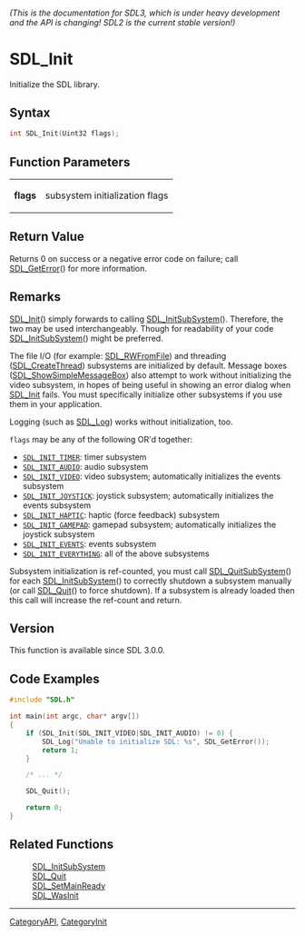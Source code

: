 ====== (This is the documentation for SDL3, which is under heavy development and the API is changing! SDL2 is the current stable version!) ======
= SDL_Init =

Initialize the SDL library.

== Syntax ==

<syntaxhighlight lang='c'>
int SDL_Init(Uint32 flags);
</syntaxhighlight>

== Function Parameters ==

{|
|'''flags'''
|subsystem initialization flags
|}

== Return Value ==

Returns 0 on success or a negative error code on failure; call
[[SDL_GetError]]() for more information.

== Remarks ==

[[SDL_Init]]() simply forwards to calling [[SDL_InitSubSystem]]().
Therefore, the two may be used interchangeably. Though for readability of
your code [[SDL_InitSubSystem]]() might be preferred.

The file I/O (for example: [[SDL_RWFromFile]]) and threading
([[SDL_CreateThread]]) subsystems are initialized by default. Message boxes
([[SDL_ShowSimpleMessageBox]]) also attempt to work without initializing
the video subsystem, in hopes of being useful in showing an error dialog
when [[SDL_Init]] fails. You must specifically initialize other subsystems
if you use them in your application.

Logging (such as [[SDL_Log]]) works without initialization, too.

<code>flags</code> may be any of the following OR'd together:

* <code>[[SDL_INIT_TIMER]]</code>: timer subsystem
* <code>[[SDL_INIT_AUDIO]]</code>: audio subsystem
* <code>[[SDL_INIT_VIDEO]]</code>: video subsystem; automatically initializes the events subsystem
* <code>[[SDL_INIT_JOYSTICK]]</code>: joystick subsystem; automatically initializes the events subsystem
* <code>[[SDL_INIT_HAPTIC]]</code>: haptic (force feedback) subsystem
* <code>[[SDL_INIT_GAMEPAD]]</code>: gamepad subsystem; automatically initializes the joystick subsystem
* <code>[[SDL_INIT_EVENTS]]</code>: events subsystem
* <code>[[SDL_INIT_EVERYTHING]]</code>: all of the above subsystems

Subsystem initialization is ref-counted, you must call
[[SDL_QuitSubSystem]]() for each [[SDL_InitSubSystem]]() to correctly
shutdown a subsystem manually (or call [[SDL_Quit]]() to force shutdown).
If a subsystem is already loaded then this call will increase the ref-count
and return.

== Version ==

This function is available since SDL 3.0.0.

== Code Examples ==

<syntaxhighlight lang='c++'>
#include "SDL.h"

int main(int argc, char* argv[])
{
    if (SDL_Init(SDL_INIT_VIDEO|SDL_INIT_AUDIO) != 0) {
        SDL_Log("Unable to initialize SDL: %s", SDL_GetError());
        return 1;
    }

    /* ... */

    SDL_Quit();

    return 0;
}
</syntaxhighlight>

== Related Functions ==

:[[SDL_InitSubSystem]]
:[[SDL_Quit]]
:[[SDL_SetMainReady]]
:[[SDL_WasInit]]

----
[[CategoryAPI]], [[CategoryInit]]


